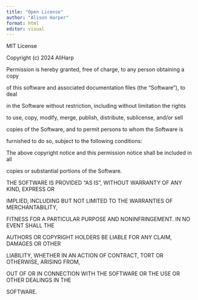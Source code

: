 ```yaml
---
title: "Open License"
author: "Alison Harper"
format: html
editor: visual
---
```


MIT License

Copyright (c) 2024 AliHarp

Permission is hereby granted, free of charge, to any person obtaining a copy

of this software and associated documentation files (the "Software"), to deal

in the Software without restriction, including without limitation the rights

to use, copy, modify, merge, publish, distribute, sublicense, and/or sell

copies of the Software, and to permit persons to whom the Software is

furnished to do so, subject to the following conditions:

The above copyright notice and this permission notice shall be included in all

copies or substantial portions of the Software.

THE SOFTWARE IS PROVIDED "AS IS", WITHOUT WARRANTY OF ANY KIND, EXPRESS OR

IMPLIED, INCLUDING BUT NOT LIMITED TO THE WARRANTIES OF MERCHANTABILITY,

FITNESS FOR A PARTICULAR PURPOSE AND NONINFRINGEMENT. IN NO EVENT SHALL THE

AUTHORS OR COPYRIGHT HOLDERS BE LIABLE FOR ANY CLAIM, DAMAGES OR OTHER

LIABILITY, WHETHER IN AN ACTION OF CONTRACT, TORT OR OTHERWISE, ARISING FROM,

OUT OF OR IN CONNECTION WITH THE SOFTWARE OR THE USE OR OTHER DEALINGS IN THE

SOFTWARE.

